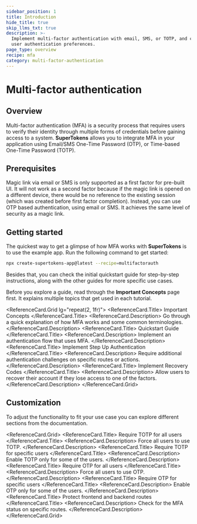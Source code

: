 ```yaml
---
sidebar_position: 1
title: Introduction
hide_title: true
skip_llms_txt: true
description: >-
  Implement multi-factor authentication with email, SMS, or TOTP, and customize
  user authentication preferences.
page_type: overview
recipe: mfa
category: multi-factor-authentication
---
```



# Multi-factor authentication

## Overview

Multi-factor authentication (MFA) is a security process that requires users to verify their identity through multiple forms of credentials before gaining access to a system.
**SuperTokens** allows you to integrate MFA in your application using Email/SMS One-Time Password (OTP), or Time-based One-Time Password (TOTP).

## Prerequisites

<PaidFeatureCallout />

Magic link via email or SMS is only supported as a first factor for pre-built UI.
It will not work as a second factor because if the magic link is opened on a different device, there would be no reference to the existing session (which was created before first factor completion).
Instead, you can use OTP based authentication, using email or SMS.
It achieves the same level of security as a magic link.

## Getting started

The quickest way to get a glimpse of how MFA works with **SuperTokens** is to use the example app.
Run the following command to get started:

```bash
npx create-supertokens-app@latest --recipe=multifactorauth
```

Besides that, you can check the initial quickstart guide for step-by-step instructions, along with the other guides for more specific use cases.

Before you explore a guide, read through the **Important Concepts** page first.
It explains multiple topics that get used in each tutorial.

<ReferenceCard.Grid lg="repeat(2, 1fr)">
  <ReferenceCard href="/docs/additional-verification/mfa/important-concepts">
    <ReferenceCard.Title>
      Important Concepts
    </ReferenceCard.Title>
    <ReferenceCard.Description>
      Go through a quick explanation of how MFA works and some common terminologies.
    </ReferenceCard.Description>
  </ReferenceCard>
  <ReferenceCard href="/docs/additional-verification/mfa/initial-setup">
    <ReferenceCard.Title>
      Quickstart Guide
    </ReferenceCard.Title>
    <ReferenceCard.Description>
      Implement an authentication flow that uses MFA. 
    </ReferenceCard.Description>
  </ReferenceCard>
  <ReferenceCard href="/docs/additional-verification/mfa/step-up-auth">
    <ReferenceCard.Title>
      Implement Step Up Authentication
    </ReferenceCard.Title>
    <ReferenceCard.Description>
      Require additional authentication challenges on specific routes or actions.
    </ReferenceCard.Description>
  </ReferenceCard>
  <ReferenceCard href="/docs/additional-verification/mfa/backup-codes">
    <ReferenceCard.Title>
      Implement Recovery Codes
    </ReferenceCard.Title>
    <ReferenceCard.Description>
      Allow users to recover their account if they lose access to one of the factors.
    </ReferenceCard.Description>
  </ReferenceCard>
</ReferenceCard.Grid>


## Customization 

To adjust the functionality to fit your use case you can explore different sections from the documentation. 

<ReferenceCard.Grid>
  <ReferenceCard href="/docs/additional-verification/mfa/totp/totp-for-all-users">
    <ReferenceCard.Title>
      Require TOTP for all users
    </ReferenceCard.Title>
    <ReferenceCard.Description>
      Force all users to use TOTP.
    </ReferenceCard.Description>
  </ReferenceCard>
  <ReferenceCard href="/docs/additional-verification/mfa/totp/totp-for-opt-in-users">
    <ReferenceCard.Title>
      Require TOTP for specific users
    </ReferenceCard.Title>
    <ReferenceCard.Description>
      Enable TOTP only for some of the users.
    </ReferenceCard.Description>
  </ReferenceCard>
  <ReferenceCard href="/docs/additional-verification/mfa/email-sms-otp/otp-for-all-users">
    <ReferenceCard.Title>
      Require OTP for all users
    </ReferenceCard.Title>
    <ReferenceCard.Description>
      Force all users to use OTP.
    </ReferenceCard.Description>
  </ReferenceCard>
  <ReferenceCard href="/docs/additional-verification/mfa/email-sms-otp/otp-for-opt-in-users">
    <ReferenceCard.Title>
      Require OTP for specific users
    </ReferenceCard.Title>
    <ReferenceCard.Description>
      Enable OTP only for some of the users.
    </ReferenceCard.Description>
  </ReferenceCard>
  <ReferenceCard href="/docs/additional-verification/mfa/protect-routes">
    <ReferenceCard.Title>
      Protect frontend and backend routes
    </ReferenceCard.Title>
    <ReferenceCard.Description>
      Check for the MFA status on specific routes.
    </ReferenceCard.Description>
  </ReferenceCard>
</ReferenceCard.Grid>



